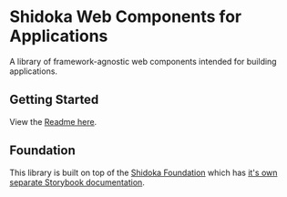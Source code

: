 
<Meta title="Welcome" />

# Shidoka Web Components for Applications

A library of framework-agnostic web components intended for building applications.

## Getting Started

View the [Readme here](https://github.com/kyndryl-design-system/web-components).

## Foundation

This library is built on top of the [Shidoka Foundation](https://github.com/kyndryl-design-system/foundation) which has [it's own separate Storybook documentation](https://kyndryl-design-system.github.io/foundation/).
